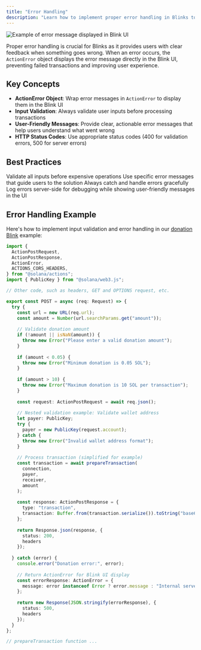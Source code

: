 ```yaml
---
title: "Error Handling"
description: "Learn how to implement proper error handling in Blinks to provide users with clear feedback and prevent failed transactions."
---
```


<img src="https://res.cloudinary.com/dnxjhra4h/image/upload/f_auto,q_auto/v1751209550/dialect-docs/error-msg-example.png" alt="Example of error message displayed in Blink UI" />

Proper error handling is crucial for Blinks as it provides users with clear feedback when something goes wrong. When an error occurs, the `ActionError` object displays the error message directly in the Blink UI, preventing failed transactions and improving user experience.

## Key Concepts

- **ActionError Object**: Wrap error messages in `ActionError` to display them in the Blink UI
- **Input Validation**: Always validate user inputs before processing transactions
- **User-Friendly Messages**: Provide clear, actionable error messages that help users understand what went wrong
- **HTTP Status Codes**: Use appropriate status codes (400 for validation errors, 500 for server errors)

## Best Practices

<CardGroup cols={2}>
  <Card title="Input Validation" icon="shield-check">
    Validate all inputs before expensive operations
  </Card>
  <Card title="User-Friendly Messages" icon="message">
    Use specific error messages that guide users to the solution
  </Card>
  <Card title="Graceful Error Handling" icon="handshake">
    Always catch and handle errors gracefully
  </Card>
  <Card title="Server-Side Logging" icon="terminal">
    Log errors server-side for debugging while showing user-friendly messages in the UI
  </Card>
</CardGroup>

## Error Handling Example

Here's how to implement input validation and error handling in our [donation Blink](/blinks/blinks-provider/build-your-first-blink) example:

```typescript  
import {
  ActionPostRequest,
  ActionPostResponse,
  ActionError,
  ACTIONS_CORS_HEADERS,
} from "@solana/actions";
import { PublicKey } from "@solana/web3.js";

// Other code, such as headers, GET and OPTIONS request, etc. 

export const POST = async (req: Request) => {
  try {
    const url = new URL(req.url);
    const amount = Number(url.searchParams.get("amount"));
    
    // Validate donation amount
    if (!amount || isNaN(amount)) {
      throw new Error("Please enter a valid donation amount");
    }
    
    if (amount < 0.05) {
      throw new Error("Minimum donation is 0.05 SOL");
    }
    
    if (amount > 10) {
      throw new Error("Maximum donation is 10 SOL per transaction");
    }
    
    const request: ActionPostRequest = await req.json();
    
    // Nested validation example: Validate wallet address
    let payer: PublicKey;
    try {
      payer = new PublicKey(request.account);
    } catch {
      throw new Error("Invalid wallet address format");
    }
    
    // Process transaction (simplified for example)
    const transaction = await prepareTransaction(
      connection,
      payer,
      receiver,
      amount
    );
    
    const response: ActionPostResponse = {
      type: "transaction",
      transaction: Buffer.from(transaction.serialize()).toString("base64"),
    };
    
    return Response.json(response, {
      status: 200,
      headers
    });
    
  } catch (error) {
    console.error("Donation error:", error);
    
    // Return ActionError for Blink UI display
    const errorResponse: ActionError = {
      message: error instanceof Error ? error.message : "Internal server error"
    };
    
    return new Response(JSON.stringify(errorResponse), {
      status: 500,
      headers
    });
  }
};

// prepareTransaction function ... 

```

